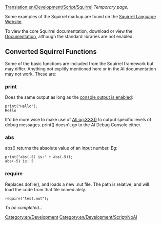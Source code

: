 [[Translation:en/Development/Script/Squirrel]]
''Temporary page.''

Some examples of the Squirrel markup are found on the [http://squirrel-lang.org/ Squirrel Language Website].

To view the core Squirrel documentation, download or view the [http://squirrel-lang.org/#doc Documentation], although the standard libraries are not enabled.

== Converted Squirrel Functions ==

Some of the basic functions are included from the Squirrel framework but may differ. Anything not explitly mentioned here or in the AI documentation may not work. These are:

=== print ===

Does the same output as long as the [[en/Development/Script/Need To Know#developer-console-usage|console output is enabled]]:

 print("Hello");
 Hello

It'd be more wise to make use of [http://devs.openttd.org/~noai/aidocs/classAILog.html AILog:XXX()] to output specific levels of debug messages. print() doesn't go to the AI Debug Console either.

=== abs ===

abs() returns the absolute value of an input number. Eg:

 print("abs(-5) is:" + abs(-5));
 abs(-5) is: 5

=== require ===

Replaces dofile(), and loads a new .nut file. The path is relative, and will load the code from that file immediately.

 require("test.nut");

''To be completed...''

[[Category:en/Development]]
[[Category:en/Development/Script/NoAI]]